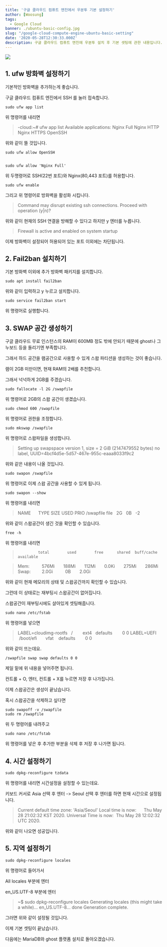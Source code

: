 ```yaml
---
title: '구글 클라우드 컴퓨트 엔진에서 우분투 기본 설정하기'
author: [Woosung]
tags: 
  - Google Cloud
banner: ./ubuntu-basic-config.jpg
slug: "/google-cloud-compute-engine-ubuntu-basic-setting"
date: '2020-05-28T12:30:33.000Z'
description: 구글 클라우드 컴퓨트 엔진에 우분투 설치 후 기본 셋팅에 관한 내용입니다. 방화벽 설정, 스왑파일 생성, 시간 설정 방법에 대해 알려드리겠습니다.
---
```

![](./ubuntu-basic-config.jpg)

## 1. ufw 방화벽 설정하기

기본적인 방화벽을 추가하는게 좋습니다.

구글 클라우드 컴퓨트 엔진에서 SSH 를 눌러 접속합니다.

    sudo ufw app list
    

위 명령어를 내리면

> -cloud:~# ufw app list
> Available applications:
> Nginx Full
> Nginx HTTP
> Nginx HTTPS
> OpenSSH

위와 같이 뜰 것입니다.

    sudo ufw allow OpenSSH
    

    sudo ufw allow 'Nginx Full'
    

위 두명령어로 SSH(22번 포트)와 Nginx(80,443 포트)를 허용합니다.

    sudo ufw enable
    

그리고 위 명령어로 방화벽을 활성화 시킵니다.

> Command may disrupt existing ssh connections. Proceed with operation (y|n)?

위와 같이 현재의 SSH 연결을 방해할 수 있다고 하지만 y 엔터를 누릅니다.

> Firewall is active and enabled on system startup

이제 방화벽이 설정되어 허용되어 있는 포트 이외에는 차단됩니다.


## 2. Fail2ban 설치하기

기본 방화벽 이외에 추가 방화벽 패키지를 설치합니다.

    sudo apt install fail2ban
    

위와 같이 입력하고 y 누르고 설치합니다.

    sudo service fail2ban start
    

위 명령어로 실행합니다.


## 3. SWAP 공간 생성하기

구글 클라우드 무료 인스턴스의 RAM이 600MB 정도 밖에 안되기 때문에 ghost나 그누보드 등을 돌리기엔 부족합니다.

그래서 하드 공간을 램공간으로 사용할 수 있게 스왑 파티션을 생성하는 것이 좋습니다.

램이 2GB 미만이면, 현재 RAM의 2배를 추천합니다.

그래서 넉넉하게 2GB를 주겠습니다.

    sudo fallocate -l 2G /swapfile
    

위 명령어로 2GB의 스왑 공간이 생겼습니다.

    sudo chmod 600 /swapfile
    

위 명령어로 권한을 조정합니다.

    sudo mkswap /swapfile
    

위 명령어로 스왑파일을 생성합니다.

> Setting up swapspace version 1, size = 2 GiB (2147479552 bytes)
> no label, UUID=4bcf4d5e-5d57-467e-955c-eaaa8033f9c2

위와 같은 내용이 나올 것입니다.

    sudo swapon /swapfile
    

위 명령어로 이제 스왑 공간을 사용할 수 있게 됩니다.

    sudo swapon --show
    

위 명령어를 내리면

> NAME      TYPE SIZE USED PRIO
> /swapfile file   2G   0B   -2

위와 같이 스왑공간이 생긴 것을 확인할 수 있습니다.

    free -h
    

위 명령어를 내리면

>              total        used        free      shared  buff/cache   available
    

> Mem:          576Mi       188Mi       112Mi       0.0Ki       275Mi       286Mi
> Swap:         2.0Gi          0B       2.0Gi

위와 같이 현재 메모리의 상태 및 스왑공간까지 확인할 수 있습니다.

그런데 이 상태로는 재부팅시 스왑공간이 없어집니다.

스왑공간이 재부팅시에도 살아있게 셋팅해줍니다.

    sudo nano /etc/fstab
    

위 명령어를 넣으면

> LABEL=cloudimg-rootfs   /        ext4   defaults        0 0
> LABEL=UEFI      /boot/efi       vfat    defaults        0 0

위와 같이 뜨는데요.

    /swapfile swap swap defaults 0 0
    

제일 밑에 위 내용을 넣어주면 됩니다.

컨트롤 + O, 엔터, 컨트롤 + X를 누르면 저장 후 나가집니다.

이제 스왑공간은 생성이 끝났습니다.

혹시 스왑공간을 삭제하고 싶다면

    sudo swapoff -v /swapfile
    sudo rm /swapfile
    

위 두 명령어를 내려주고

    sudo nano /etc/fstab
    

위 명령어를 넣은 후 추가한 부분을 삭제 후 저장 후 나가면 됩니다.


## 4. 시간 설정하기

    sudo dpkg-reconfigure tzdata
    

위 명령어를 내리면 시간설정을 설정할 수 있는데요.

키보드 커서로 Asia 선택 후 엔터 -> Seoul 선택 후 엔터를 하면 현재 시간으로 설정됩니다.

> Current default time zone: 'Asia/Seoul'
> Local time is now:      Thu May 28 21:02:32 KST 2020.
> Universal Time is now:  Thu May 28 12:02:32 UTC 2020.

위와 같이 나오면 성공입니다.


## 5. 지역 설정하기

    sudo dpkg-reconfigure locales
    

위 명령어로 들어가서

All locales 부분에 엔터

en_US.UTF-8 부분에 엔터

> ~$ sudo dpkg-reconfigure locales
> Generating locales (this might take a while)...
> en_US.UTF-8... done
> Generation complete.

그러면 위와 같이 설정될 것입니다.

이제 기본 셋팅이 끝났습니다. 

다음에는 MariaDB와 ghost 플랫폼 설치로 돌아오겠습니다.
